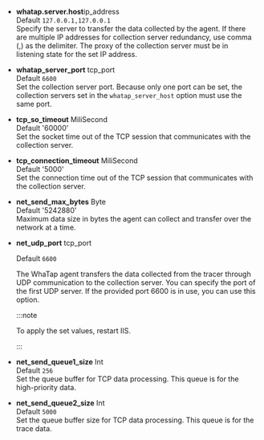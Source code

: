 -   **whatap.server.host**<span class='type'>ip_address</span><br/>
    Default `127.0.0.1,127.0.0.1`<br/>Specify the server to transfer the data collected by the agent. If there are multiple IP addresses for collection server redundancy, use comma (,) as the delimiter. The proxy of the collection server must be in listening state for the set IP address.

-   **whatap_server_port** <span class='type'>tcp_port</span><br/>
    Default `6600`<br/>Set the collection server port. Because only one port can be set, the collection servers set in the `whatap_server_host` option must use the same port.

-   **tcp_so_timeout** <span class='type'>MiliSecond</span><br/>
    Default '60000'<br/>Set the socket time out of the TCP session that communicates with the collection server.

-   **tcp_connection_timeout** <span class='type'>MiliSecond</span><br/>
    Default '5000'<br/>Set the connection time out of the TCP session that communicates with the collection server.

-   **net_send_max_bytes** <span class='type'>Byte</span><br/>
    Default '5242880'<br/>Maximum data size in bytes the agent can collect and transfer over the network at a time.

-   **net_udp_port** <span class='type'>tcp_port</span>

    Default `6600`
    
    The WhaTap agent transfers the data collected from the tracer through UDP communication to the collection server. You can specify the port of the first UDP server. If the provided port 6600 is in use, you can use this option.
    
    :::note

    To apply the set values, restart IIS.
    
    :::

-   **net_send_queue1_size** <span class='type'>Int</span><br/>
    Default `256`<br/>Set the queue buffer for TCP data processing. This queue is for the high-priority data.

-   **net_send_queue2_size** <span class='type'>Int</span><br/>
    Default `5000`<br/>Set the queue buffer size for TCP data processing. This queue is for the trace data.
